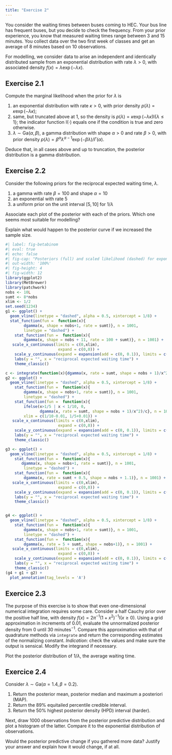 ```yaml
---
title: "Exercise 2"
---
```



You consider the waiting times between buses coming to HEC. Your bus line has frequent buses, but you decide to check the frequency. From your prior experience, you know that measured waiting times range between 3 and 15 minutes. You collect data over the two first week of classes and get an average of 8 minutes based on 10 observations.

For modelling, we consider data to arise an independent and identically distributed sample from an exponential distribution with rate $\lambda>0$, with associated density $f(x) = \lambda \exp(-\lambda x)$.

## Exercise 2.1


Compute the marginal likelihood when the prior for $\lambda$ is 

1. an exponential distribution with rate $\kappa>0$, with prior density $p(\lambda) = \kappa \exp(-\lambda\kappa)$;
2. same, but truncated above at 1, so the density is $p(\lambda) = \kappa \exp(-\lambda\kappa)\mathrm{I}\{\lambda \leq 1\}$; the indicator function $\mathrm{I}(\cdot)$ equals one if the condition is true and zero otherwise.
3. $\lambda \sim \mathsf{Ga}(\alpha, \beta)$, a gamma distribution with shape $\alpha>0$ and rate $\beta>0$, with prior density $p(\lambda) = \beta^\alpha\lambda^{\alpha-1}\exp(-\beta \lambda)/\Gamma(\alpha)$.

Deduce that, in all cases above and up to truncation, the posterior distribution is a gamma distribution.

## Exercise 2.2

Consider the following priors for the reciprocal expected waiting time, $\lambda$.

1. a gamma with rate $\beta=100$ and shape $\alpha = 10$
2. an exponential with rate $5$
3. a uniform prior on the unit interval $[5,10]$ for $1/\lambda$

Associate each plot of the posterior with each of the priors. Which one seems most suitable for modelling?

Explain what would happen to the posterior curve if we increased the sample size.



```r
#| label: fig-betabinom
#| eval: true
#| echo: false
#| fig-cap: "Posteriors (full) and scaled likelihood (dashed) for exponential data, with different priors. The dashed vertical line indicates the maximum likelihood estimator."
#| out-width: '100%'
#| fig-height: 4
#| fig-width: 12
library(ggplot2)
library(MetBrewer)
library(patchwork)
nobs <- 10L
sumt <- 8*nobs
xlim <- 1/2
set.seed(1234)
g1 <- ggplot() +
  geom_vline(linetype = "dashed", alpha = 0.5, xintercept = 1/8) +
  stat_function(fun =  function(x){
        dgamma(x, shape = nobs+1, rate = sumt)}, n = 1001,
        linetype = "dashed") +
    stat_function(fun =  function(x){
        dgamma(x, shape = nobs + 11, rate = 100 + sumt)}, n = 1001) +
   scale_x_continuous(limits = c(0,xlim),
                       expand = c(0,0)) +
    scale_y_continuous(expand = expansion(add = c(0, 0.1)), limits = c(0, 30)) +
    labs(y = "", x = "reciprocal expected waiting time") +
    theme_classic() 

c <- integrate(function(x){dgamma(x, rate = sumt, shape = nobs + 1)/x^2}, lower = 1/10, upper = 1/5)$value
g2 <- ggplot() +
  geom_vline(linetype = "dashed", alpha = 0.5, xintercept = 1/8) +
    stat_function(fun =  function(x){
        dgamma(x, shape = nobs+1, rate = sumt)}, n = 1001,
        linetype = "dashed") +
    stat_function(fun =  function(x){
        ifelse(x>1/5 | x < 1/10, 0, 
               dgamma(x, rate = sumt, shape = nobs + 1)/x^2)/c}, n = 10001,
        xlim = c(1/10-0.01, 1/5+0.01)) +
   scale_x_continuous(limits = c(0,xlim),
                       expand = c(0,0)) +
    scale_y_continuous(expand = expansion(add = c(0, 0.1)), limits = c(0, 30)) +
    labs(y = "", x = "reciprocal expected waiting time") +
    theme_classic() 

g3 <- ggplot() +
  geom_vline(linetype = "dashed", alpha = 0.5, xintercept = 1/8) +
    stat_function(fun =  function(x){
       dgamma(x, shape = nobs+1, rate = sumt)}, n = 1001,
        linetype = "dashed") +
    stat_function(fun =  function(x){
        dgamma(x, rate = sumt + 0.5, shape = nobs + 1.1)}, n = 1001) +
   scale_x_continuous(limits = c(0,xlim),
                       expand = c(0,0)) +
    scale_y_continuous(expand = expansion(add = c(0, 0.1)), limits = c(0, 30)) +
    labs(y = "", x = "reciprocal expected waiting time") +
    theme_classic() 


g4 <- ggplot() +
  geom_vline(linetype = "dashed", alpha = 0.5, xintercept = 1/8) +
    stat_function(fun =  function(x){
        dgamma(x, shape = nobs+1, rate = sumt)}, n = 1001,
        linetype = "dashed") +
    stat_function(fun =  function(x){
        dgamma(x, rate = 5 + sumt, shape = nobs+1)}, n = 1001) +
   scale_x_continuous(limits = c(0,xlim),
                       expand = c(0,0)) +
    scale_y_continuous(expand = expansion(add = c(0, 0.1)), limits = c(0, 30)) +
    labs(y = "", x = "reciprocal expected waiting time") +
    theme_classic() 
(g4 + g1 + g2) +
  plot_annotation(tag_levels = 'A') 
```


## Exercice 2.3

The purpose of this exercise is to show that even one-dimensional numerical integration requires some care.
Consider a half Cauchy prior over the positive half line, with density $f(x) = 2\pi^{-1}(1+x^2)^{-1}\mathrm{I}(x \geq 0)$. Using a grid approximation in increments of 0.01, evaluate the unnormalized posterior density from 0 until 30 minutes$^{-1}$. Compare this approximation with that of quadrature methods via `integrate` and return the corresponding estimates of the normalizing constant. *Indication*: check the values and make sure the output is sensical. Modify the integrand if necessary.


Plot the posterior distribution of $1/\lambda$, the average waiting time.

## Exercice 2.4

Consider $\lambda \sim \mathsf{Ga}(\alpha = 1.4, \beta=0.2)$.

1. Return the posterior mean, posterior median and maximum a posteriori (MAP).
2. Return the 89% equitailed percentile credible interval.
3. Return the 50% highest posterior density (HPD) interval (harder).

Next, draw 1000 observations from the posterior predictive distribution and plot a histogram of the latter. Compare it to the exponential distribution of observations.

Would the posterior predictive change if you gathered more data? Justify your answer and explain how it would change, if at all.


